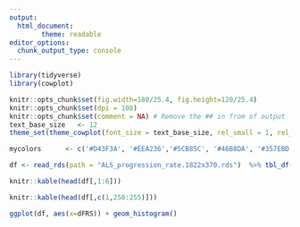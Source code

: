 ```yaml
---
output:
  html_document:
        theme: readable
editor_options: 
  chunk_output_type: console
---
```



```r
library(tidyverse)
library(cowplot)

knitr::opts_chunk$set(fig.width=180/25.4, fig.height=120/25.4)
knitr::opts_chunk$set(dpi = 108)
knitr::opts_chunk$set(comment = NA) # Remove the ## in from of output
text_base_size   <- 12
theme_set(theme_cowplot(font_size = text_base_size, rel_small = 1, rel_tiny = 1, rel_large = 1))

mycolors      <- c('#D43F3A', '#EEA236','#5CB85C', '#46B8DA', '#357EBD', '#9632B8','#B8B8B8')


```


```r

df <- read_rds(path = "ALS_progression_rate.1822x370.rds")  %>% tbl_df()

```


```r

knitr::kable(head(df[,1:6]))

```

```r
knitr::kable(head(df[,c(1,250:255)]))

```


```r

ggplot(df, aes(x=dFRS)) + geom_histogram()

```



